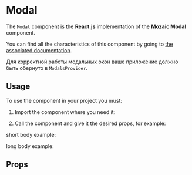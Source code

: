 
<Meta title="Components/Modal" component={Modal} />

# Modal

The `Modal` component is the **React.js** implementation of the **Mozaic Modal** component.

You can find all the characteristics of this component by going to [the associated documentation](https://mozaic.adeo.cloud/Components/Modal/).

Для корректной работы модальных окон ваше приложение должно быть обернуто в `ModalsProvider`.

## Usage

To use the component in your project you must:

1. Import the component where you need it:

<Source language="javascript" code="import { Modal } from '@mozaic-ds/react';" />

2. Call the component and give it the desired props, for example:

short body example:

<Canvas withSource="open">
    <Story story={ShortBody} />
</Canvas>

long body example:

<Canvas withSource="open">
    <Story story={LongBody} />
</Canvas>

## Props

<ArgsTable of={Modal} />
